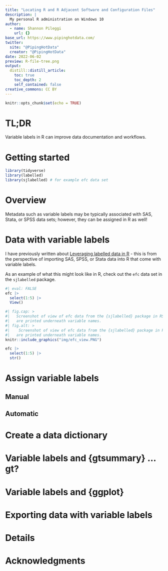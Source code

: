 ```yaml
---
title: "Locating R and R Adjacent Software and Configuration Files"
description: |
  My personal R administration on Windows 10
author:
  - name: Shannon Pileggi
    url: {}
base_url: https://www.pipinghotdata.com/
twitter:
  site: "@PipingHotData"
  creator: "@PipingHotData"
date: 2022-06-02
preview: R-file-tree.png
output:
  distill::distill_article:
    toc: true
    toc_depth: 2
    self_contained: false
creative_commons: CC BY
---
```





```r
knitr::opts_chunk$set(echo = TRUE)
```

# TL;DR

Variable labels in R can improve data documentation and workflows.

# Getting started

```r
library(tidyverse)
library(labelled)
library(sjlabelled) # for example efc data set
```

# Overview

Metadata such as variable labels may be typically associated with SAS, Stata,
or SPSS data sets; however, they can be assigned in R as well!

# Data with variable labels

I have previously written about [Leveraging labelled data in R](https://www.pipinghotdata.com/posts/2020-12-23-leveraging-labelled-data-in-r/) - this 
is from the perspective of importing SAS, SPSS, or Stata data into R that 
come with variable labels.

As an example of what this might look like in R, check out the `efc` data
set in the `sjlabelled` package.

```r
#| eval: FALSE
efc |> 
  select(1:5) |> 
  View()
```

```r
#| fig.cap: > 
#|   Screenshot of view of efc data from the {sjlabelled} package in RStudio. Variable labels
#|   are printed underneath variable names.
#| fig.alt: > 
#|    Screenshot of view of efc data from the {sjlabelled} package in RStudio. Variable labels
#|   are printed underneath variable names.
knitr::include_graphics("img/efc_view.PNG")
```

```r
efc |> 
  select(1:5) |> 
  str()
```



# Assign variable labels

## Manual

## Automatic

# Create a data dictionary

# Variable labels and {gtsummary} ... gt?

# Variable labels and {ggplot}

# Exporting data with variable labels

# Details

# Acknowledgments
